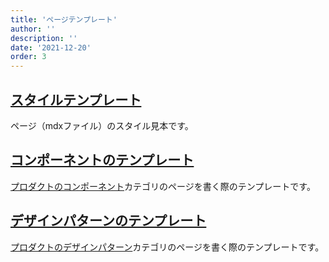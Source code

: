 ```yaml
---
title: 'ページテンプレート'
author: ''
description: ''
date: '2021-12-20'
order: 3
---
```


## [スタイルテンプレート](/operational-guideline/page-template/style-template/)
ページ（mdxファイル）のスタイル見本です。

## [コンポーネントのテンプレート](/operational-guideline/page-template/component-template/)
[プロダクトのコンポーネント](/products/components/)カテゴリのページを書く際のテンプレートです。

## [デザインパターンのテンプレート](/operational-guideline/page-template/design-patterns-template/)
[プロダクトのデザインパターン](/products/design-patterns/)カテゴリのページを書く際のテンプレートです。
